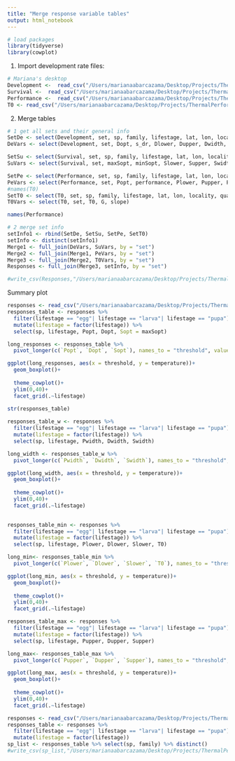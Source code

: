 ```yaml
---
title: "Merge response variable tables"
output: html_notebook
---
```



```r
# load packages
library(tidyverse)
library(cowplot)

```

1. Import development rate files:
```r
# Mariana's desktop
Development <-  read_csv("/Users/marianaabarcazama/Desktop/Projects/ThermalPerformance/Development.csv")
Survival <-  read_csv("/Users/marianaabarcazama/Desktop/Projects/ThermalPerformance/Survival.csv")
Performance <-  read_csv("/Users/marianaabarcazama/Desktop/Projects/ThermalPerformance/Performance.csv")
T0 <- read_csv("/Users/marianaabarcazama/Desktop/Projects/ThermalPerformance/T0-G.csv")
```


2. Merge tables 
```r
# 1 get all sets and their general info
SetDe <- select(Development, set, sp, family, lifestage, lat, lon, locality, quality)
DeVars <- select(Development, set, Dopt, s_dr, Dlower, Dupper, Dwidth, Max_dr)

SetSu <- select(Survival, set, sp, family, lifestage, lat, lon, locality, quality)
SuVars <- select(Survival, set, maxSopt, minSopt, Slower, Supper, Swidth, maxSurvival)

SetPe <- select(Performance, set, sp, family, lifestage, lat, lon, locality, quality)
PeVars <- select(Performance, set, Popt, performance, Plower, Pupper, Pwidth)
#names(T0)
SetT0 <- select(T0, set, sp, family, lifestage, lat, lon, locality, quality)
T0Vars <- select(T0, set, T0, G, slope)

names(Performance)

# 2 merge set info
setInfo1 <- rbind(SetDe, SetSu, SetPe, SetT0)
setInfo <- distinct(setInfo1)
Merge1 <- full_join(DeVars, SuVars, by = "set")
Merge2 <- full_join(Merge1, PeVars, by = "set")
Merge3 <- full_join(Merge2, T0Vars, by = "set")
Responses <- full_join(Merge3, setInfo, by = "set")

```


```r
#write_csv(Responses,"/Users/marianaabarcazama/Desktop/Projects/ThermalPerformance/ThermalResponsesII.csv")
```

Summary plot
```r
responses <- read_csv("/Users/marianaabarcazama/Desktop/Projects/ThermalPerformance/ThermalResponsesII.csv")
responses_table <- responses %>% 
  filter(lifestage == "egg"| lifestage == "larva"| lifestage == "pupa") %>% 
  mutate(lifestage = factor(lifestage)) %>% 
  select(sp, lifestage, Popt, Dopt, Sopt = maxSopt)

long_responses <- responses_table %>% 
  pivot_longer(c(`Popt`, `Dopt`, `Sopt`), names_to = "threshold", values_to = "temperature")

ggplot(long_responses, aes(x = threshold, y = temperature))+
  geom_boxplot()+
  
  theme_cowplot()+
  ylim(0,40)+
  facet_grid(.~lifestage)
  
str(responses_table)

```





```r
responses_table_w <- responses %>% 
  filter(lifestage == "egg"| lifestage == "larva"| lifestage == "pupa") %>% 
  mutate(lifestage = factor(lifestage)) %>% 
  select(sp, lifestage, Pwidth, Dwidth, Swidth)

long_width <- responses_table_w %>% 
  pivot_longer(c(`Pwidth`, `Dwidth`, `Swidth`), names_to = "threshold", values_to = "temperature")

ggplot(long_width, aes(x = threshold, y = temperature))+
  geom_boxplot()+
  
  theme_cowplot()+
  ylim(0,40)+
  facet_grid(.~lifestage)
  

```

```r
responses_table_min <- responses %>% 
  filter(lifestage == "egg"| lifestage == "larva"| lifestage == "pupa") %>% 
  mutate(lifestage = factor(lifestage)) %>% 
  select(sp, lifestage, Plower, Dlower, Slower, T0)

long_min<- responses_table_min %>% 
  pivot_longer(c(`Plower`, `Dlower`, `Slower`, `T0`), names_to = "threshold", values_to = "temperature")

ggplot(long_min, aes(x = threshold, y = temperature))+
  geom_boxplot()+
  
  theme_cowplot()+
  ylim(0,40)+
  facet_grid(.~lifestage)
```

```r
responses_table_max <- responses %>% 
  filter(lifestage == "egg"| lifestage == "larva"| lifestage == "pupa") %>% 
  mutate(lifestage = factor(lifestage)) %>% 
  select(sp, lifestage, Pupper, Dupper, Supper)

long_max<- responses_table_max %>% 
  pivot_longer(c(`Pupper`, `Dupper`, `Supper`), names_to = "threshold", values_to = "temperature")

ggplot(long_max, aes(x = threshold, y = temperature))+
  geom_boxplot()+
  
  theme_cowplot()+
  ylim(0,40)+
  facet_grid(.~lifestage)

```

```r
responses <- read_csv("/Users/marianaabarcazama/Desktop/Projects/ThermalPerformance/ThermalResponsesII.csv")
responses_table <- responses %>% 
  filter(lifestage == "egg"| lifestage == "larva"| lifestage == "pupa") %>% 
  mutate(lifestage = factor(lifestage))
sp_list <- responses_table %>% select(sp, family) %>% distinct()
#write_csv(sp_list,"/Users/marianaabarcazama/Desktop/Projects/ThermalPerformance/SpeciesList.csv")

```

